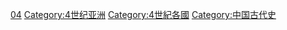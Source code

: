 {{Portal|中国}} 
{{CatPair|3世纪中国|5世纪中国}}
{{Commons category|China in the 4th century}}

[[Category:各世纪中国|04]]
[[Category:4世纪亚洲|Category:4世纪亚洲]]
[[Category:4世紀各國|Category:4世紀各國]]
[[Category:中国古代史|Category:中国古代史]]